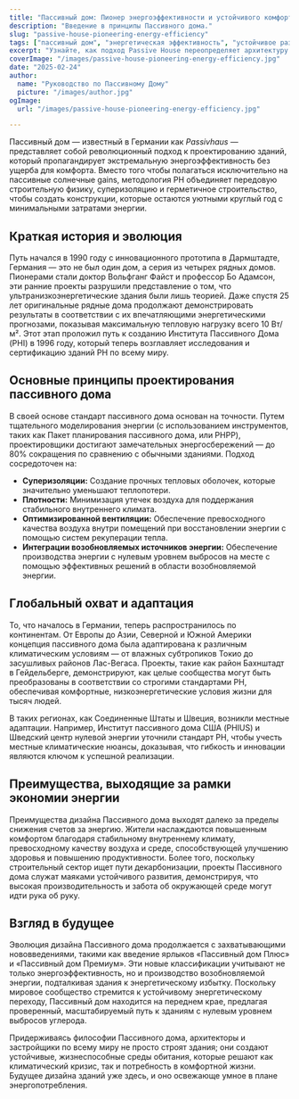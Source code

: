 ```yaml
---
title: "Пассивный дом: Пионер энергоэффективности и устойчивого комфорта"
description: "Введение в принципы Пассивного дома."
slug: "passive-house-pioneering-energy-efficiency"
tags: ["пассивный дом", "энергетическая эффективность", "устойчивое развитие", "ноль выбросов"]
excerpt: "Узнайте, как подход Passive House переопределяет архитектуру — обеспечивая превосходный внутренний комфорт, значительно снижая потребление энергии и существенно уменьшая выбросы углерода, независимо от типа здания или климата."
coverImage: "/images/passive-house-pioneering-energy-efficiency.jpg"
date: "2025-02-24"
author:
  name: "Руководство по Пассивному Дому"
  picture: "/images/author.jpg"
ogImage:
  url: "/images/passive-house-pioneering-energy-efficiency.jpg"

---
```

Пассивный дом — известный в Германии как *Passivhaus* — представляет собой революционный подход к проектированию зданий, который пропагандирует экстремальную энергоэффективность без ущерба для комфорта. Вместо того чтобы полагаться исключительно на пассивные солнечные gains, методология PH объединяет передовую строительную физику, суперизоляцию и герметичное строительство, чтобы создать конструкции, которые остаются уютными круглый год с минимальными затратами энергии.

## Краткая история и эволюция

Путь начался в 1990 году с инновационного прототипа в Дармштадте, Германия — это не был один дом, а серия из четырех рядных домов. Пионерами стали доктор Вольфганг Файст и профессор Бо Адамсон, эти ранние проекты разрушили представление о том, что ультранизкоэнергетические здания были лишь теорией. Даже спустя 25 лет оригинальные рядные дома продолжают демонстрировать результаты в соответствии с их впечатляющими энергетическими прогнозами, показывая максимальную тепловую нагрузку всего 10 Вт/м². Этот этап проложил путь к созданию Института Пассивного Дома (PHI) в 1996 году, который теперь возглавляет исследования и сертификацию зданий PH по всему миру.
## Основные принципы проектирования пассивного дома

В своей основе стандарт пассивного дома основан на точности. Путем тщательного моделирования энергии (с использованием инструментов, таких как Пакет планирования пассивного дома, или PHPP), проектировщики достигают замечательных энергосбережений — до 80% сокращения по сравнению с обычными зданиями. Подход сосредоточен на:
- **Суперизоляции:** Создание прочных тепловых оболочек, которые значительно уменьшают теплопотери.
- **Плотности:** Минимизация утечек воздуха для поддержания стабильного внутреннего климата.
- **Оптимизированной вентиляции:** Обеспечение превосходного качества воздуха внутри помещений при восстановлении энергии с помощью систем рекуперации тепла.
- **Интеграции возобновляемых источников энергии:** Обеспечение производства энергии с нулевым уровнем выбросов на месте с помощью эффективных решений в области возобновляемой энергии.

## Глобальный охват и адаптация

То, что началось в Германии, теперь распространилось по континентам. От Европы до Азии, Северной и Южной Америки концепция пассивного дома была адаптирована к различным климатическим условиям — от влажных субтропиков Токио до засушливых районов Лас-Вегаса. Проекты, такие как район Бахнштадт в Гейдельберге, демонстрируют, как целые сообщества могут быть преобразованы в соответствии со строгими стандартами PH, обеспечивая комфортные, низкоэнергетические условия жизни для тысяч людей.

В таких регионах, как Соединенные Штаты и Швеция, возникли местные адаптации. Например, Институт пассивного дома США (PHIUS) и Шведский центр нулевой энергии уточнили стандарт PH, чтобы учесть местные климатические нюансы, доказывая, что гибкость и инновации являются ключом к успешной реализации.
## Преимущества, выходящие за рамки экономии энергии

Преимущества дизайна Пассивного дома выходят далеко за пределы снижения счетов за энергию. Жители наслаждаются повышенным комфортом благодаря стабильному внутреннему климату, превосходному качеству воздуха и среде, способствующей улучшению здоровья и повышению продуктивности. Более того, поскольку строительный сектор ищет пути декарбонизации, проекты Пассивного дома служат маяками устойчивого развития, демонстрируя, что высокая производительность и забота об окружающей среде могут идти рука об руку.

## Взгляд в будущее

Эволюция дизайна Пассивного дома продолжается с захватывающими нововведениями, такими как введение ярлыков «Пассивный дом Плюс» и «Пассивный дом Премиум». Эти новые классификации учитывают не только энергоэффективность, но и производство возобновляемой энергии, подталкивая здания к энергетическому избытку. Поскольку мировое сообщество стремится к устойчивому энергетическому переходу, Пассивный дом находится на переднем крае, предлагая проверенный, масштабируемый путь к зданиям с нулевым уровнем выбросов углерода.

Придерживаясь философии Пассивного дома, архитекторы и застройщики по всему миру не просто строят здания; они создают устойчивые, жизнеспособные среды обитания, которые решают как климатический кризис, так и потребность в комфортной жизни. Будущее дизайна зданий уже здесь, и оно освежающе умное в плане энергопотребления.
